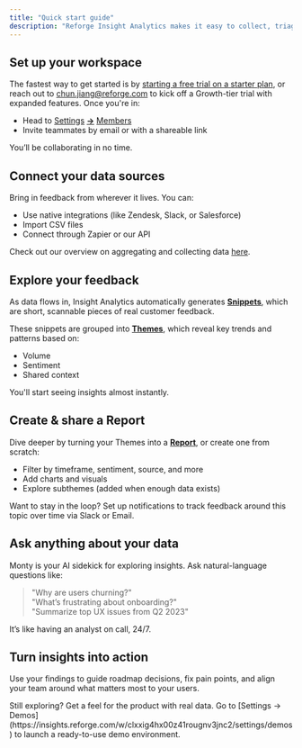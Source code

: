 ```yaml
---
title: "Quick start guide"
description: "Reforge Insight Analytics makes it easy to collect, triage, and analyze qualitative feedback. Spend less time wrangling data and more time building better products."
---
```


## Set up your workspace

The fastest way to get started is by [starting a free trial on a starter plan](https://insights.reforge.com/.), or reach out to [chun.jiang@reforge.com](mailto:chun.jiang@reforge.com) to kick off a Growth-tier trial with expanded features. Once you're in:

- Head to [Settings](https://insights.reforge.com/w/clxxig4hx00z41rougnv3jnc2/settings) [**→**](https://insights.reforge.com/w/clxxig4hx00z41rougnv3jnc2/settings/demos) [Members](https://insights.reforge.com/w/clxxig4hx00z41rougnv3jnc2/settings/members)
- Invite teammates by email or with a shareable link

You’ll be collaborating in no time.

## Connect your data sources

Bring in feedback from wherever it lives. You can:

- Use native integrations (like Zendesk, Slack, or Salesforce)
- Import CSV files
- Connect through Zapier or our API

Check out our overview on aggregating and collecting data [here](https://docs.monterey.ai/overview).

## Explore your feedback

As data flows in, Insight Analytics automatically generates [**Snippets**](https://insights.reforge.com/w/clxxig4hx00z41rougnv3jnc2/snippets), which are short, scannable pieces of real customer feedback.

These snippets are grouped into [**Themes**](https://insights.reforge.com/w/clxxig4hx00z41rougnv3jnc2/feedback/structured/default), which reveal key trends and patterns based on:

- Volume
- Sentiment
- Shared context

You'll start seeing insights almost instantly.

## Create & share a Report

Dive deeper by turning your Themes into a [**Report**](https://insights.reforge.com/w/clxxig4hx00z41rougnv3jnc2/reports), or create one from scratch:

- Filter by timeframe, sentiment, source, and more
- Add charts and visuals
- Explore subthemes (added when enough data exists)

Want to stay in the loop? Set up notifications to track feedback around this topic over time via Slack or Email.

## Ask anything about your data

Monty is your AI sidekick for exploring insights. Ask natural-language questions like:

> "Why are users churning?"\
> "What’s frustrating about onboarding?"\
> "Summarize top UX issues from Q2 2023"

It’s like having an analyst on call, 24/7.

## Turn insights into action

Use your findings to guide roadmap decisions, fix pain points, and align your team around what matters most to your users.

<Card title="Try it in a demo workspace" icon="link" iconType="regular" href="https://insights.reforge.com/w/clxxig4hx00z41rougnv3jnc2/settings/demos" cta="View demo">
  Still exploring? Get a feel for the product with real data. Go to [Settings → Demos](https://insights.reforge.com/w/clxxig4hx00z41rougnv3jnc2/settings/demos) to launch a ready-to-use demo environment.
</Card>